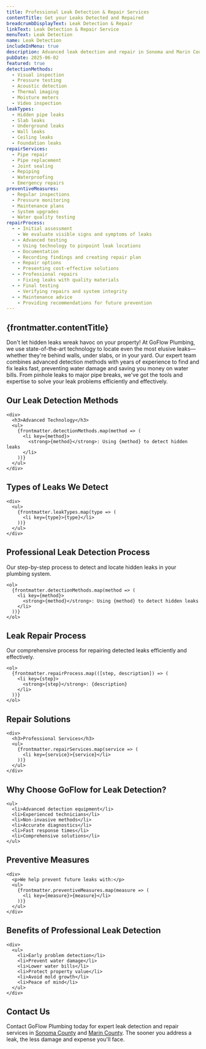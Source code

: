 ```yaml
---
title: Professional Leak Detection & Repair Services
contentTitle: Get your Leaks Detected and Repaired
breadcrumbDisplayText: Leak Detection & Repair
linkText: Leak Detection & Repair Service
menuText: Leak Detection
name: Leak Detection
includeInMenu: true
description: Advanced leak detection and repair in Sonoma and Marin County. We find hidden leaks using state-of-the-art technology and fix them fast. Available 24/7 for emergency water leak repairs.
pubDate: 2025-06-02
featured: true
detectionMethods:
  - Visual inspection
  - Pressure testing
  - Acoustic detection
  - Thermal imaging
  - Moisture meters
  - Video inspection
leakTypes:
  - Hidden pipe leaks
  - Slab leaks
  - Underground leaks
  - Wall leaks
  - Ceiling leaks
  - Foundation leaks
repairServices:
  - Pipe repair
  - Pipe replacement
  - Joint sealing
  - Repiping
  - Waterproofing
  - Emergency repairs
preventiveMeasures:
  - Regular inspections
  - Pressure monitoring
  - Maintenance plans
  - System upgrades
  - Water quality testing
repairProcess:
  - - Initial assessment
    - We evaluate visible signs and symptoms of leaks
  - - Advanced testing
    - Using technology to pinpoint leak locations
  - - Documentation
    - Recording findings and creating repair plan
  - - Repair options
    - Presenting cost-effective solutions
  - - Professional repairs
    - Fixing leaks with quality materials
  - - Final testing
    - Verifying repairs and system integrity
  - - Maintenance advice
    - Providing recommendations for future prevention
---
```


<article>
  <h1>{frontmatter.contentTitle}</h1>

  <p>
    Don't let hidden leaks wreak havoc on your property! At GoFlow Plumbing, we use state-of-the-art technology to locate even the most elusive leaks—whether they're behind walls, under slabs, or in your yard. Our expert team combines advanced detection methods with years of experience to find and fix leaks fast, preventing water damage and saving you money on water bills. From pinhole leaks to major pipe breaks, we've got the tools and expertise to solve your leak problems efficiently and effectively.
  </p>

  <section>
    <h2>Our Leak Detection Methods</h2>

    <div>
      <h3>Advanced Technology</h3>
      <ul>
        {frontmatter.detectionMethods.map(method => (
          <li key={method}>
            <strong>{method}</strong>: Using {method} to detect hidden leaks
          </li>
        ))}
      </ul>
    </div>
  </section>

  <section>
    <h2>Types of Leaks We Detect</h2>

    <div>
      <ul>
        {frontmatter.leakTypes.map(type => (
          <li key={type}>{type}</li>
        ))}
      </ul>
    </div>
  </section>

  <section>
    <h2>Professional Leak Detection Process</h2>
    <p>Our step-by-step process to detect and locate hidden leaks in your plumbing system.</p>

    <ol>
      {frontmatter.detectionMethods.map(method => (
        <li key={method}>
          <strong>{method}</strong>: Using {method} to detect hidden leaks
        </li>
      ))}
    </ol>
  </section>

  <section>
    <h2>Leak Repair Process</h2>
    <p>Our comprehensive process for repairing detected leaks efficiently and effectively.</p>

    <ol>
      {frontmatter.repairProcess.map(([step, description]) => (
        <li key={step}>
          <strong>{step}</strong>: {description}
        </li>
      ))}
    </ol>
  </section>

  <section>
    <h2>Repair Solutions</h2>

    <div>
      <h3>Professional Services</h3>
      <ul>
        {frontmatter.repairServices.map(service => (
          <li key={service}>{service}</li>
        ))}
      </ul>
    </div>
  </section>

  <section>
    <h2>Why Choose GoFlow for Leak Detection?</h2>

    <ul>
      <li>Advanced detection equipment</li>
      <li>Experienced technicians</li>
      <li>Non-invasive methods</li>
      <li>Accurate diagnostics</li>
      <li>Fast response times</li>
      <li>Comprehensive solutions</li>
    </ul>
  </section>

  <section>
    <h2>Preventive Measures</h2>

    <div>
      <p>We help prevent future leaks with:</p>
      <ul>
        {frontmatter.preventiveMeasures.map(measure => (
          <li key={measure}>{measure}</li>
        ))}
      </ul>
    </div>
  </section>

  <section>
    <h2>Benefits of Professional Leak Detection</h2>

    <div>
      <ul>
        <li>Early problem detection</li>
        <li>Prevent water damage</li>
        <li>Lower water bills</li>
        <li>Protect property value</li>
        <li>Avoid mold growth</li>
        <li>Peace of mind</li>
      </ul>
    </div>
  </section>

  <section>
    <h2>Contact Us</h2>
    <p>
      Contact GoFlow Plumbing today for expert leak detection and repair services
      in <a href="/sonoma-county-plumbing/">Sonoma County</a> and <a href="/marin-county-plumbing/">Marin County</a>.
      The sooner you address a leak, the less damage and expense you'll face.
    </p>
  </section>
</article>
